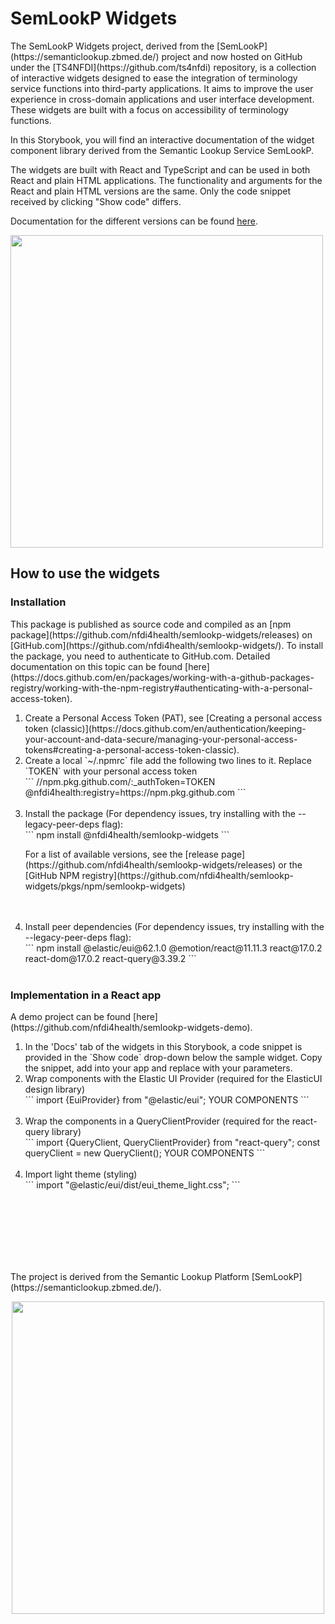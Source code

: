 
<Meta title="Overview" />

# SemLookP Widgets

<div style={{ display: 'flex', justifyContent: 'space-between', alignItems: 'center', flexWrap: 'wrap' }}>
    <div style={{ flex: '1 1 500px' }}>
        <p style={{fontSize:18}}>The SemLookP Widgets project, derived from the [SemLookP](https://semanticlookup.zbmed.de/) project and now hosted on GitHub under the [TS4NFDI](https://github.com/ts4nfdi) repository, is a collection of interactive widgets designed to ease the integration of terminology service functions into third-party applications. It aims to improve the user experience in cross-domain applications and user interface development. These widgets are built with a focus on accessibility of terminology functions.</p>
        <p style={{fontSize:18}}>In this Storybook, you will find an interactive documentation of the widget component library derived from the Semantic Lookup Service SemLookP.</p>
        <p style={{fontSize:18}}>The widgets are built with React and TypeScript and can be used in both React and plain HTML applications. The functionality and arguments for the React and plain HTML versions are the same. Only the code snippet received by clicking "Show code" differs.</p>
        <p style={{fontSize:18}}>Documentation for the different versions can be found <a href="https://nfdi4health.github.io/semlookp-widgets/" target="_blank" rel="noopener noreferrer">here</a>.</p>
    </div>
    <div style={{ flex: '1 1 400px', marginRight: '20px' }}>
        <img src="https://raw.githubusercontent.com/nfdi4health/semlookp-widgets/feat/plainJS-sb-integration/img/TS4NFDI_Logo.svg" width="500" />
    </div>
</div>

## How to use the widgets

### Installation

<p style={{fontSize:18}}>This package is published as source code and compiled as an [npm package](https://github.com/nfdi4health/semlookp-widgets/releases) on [GitHub.com](https://github.com/nfdi4health/semlookp-widgets/). To install the package, you need to authenticate to GitHub.com. Detailed documentation on this topic can be found [here](https://docs.github.com/en/packages/working-with-a-github-packages-registry/working-with-the-npm-registry#authenticating-with-a-personal-access-token).</p>


<ol>
    <li style={{fontSize:18}}>Create a Personal Access Token (PAT), see [Creating a personal access token (classic)](https://docs.github.com/en/authentication/keeping-your-account-and-data-secure/managing-your-personal-access-tokens#creating-a-personal-access-token-classic).</li>
    <li style={{fontSize:18}}>Create a local `~/.npmrc` file add the following two lines to it. Replace `TOKEN` with your personal access token</li>
```
//npm.pkg.github.com/:_authToken=TOKEN
@nfdi4health:registry=https://npm.pkg.github.com
```
<br></br>
    <li style={{fontSize:18}}>Install the package (For dependency issues, try installing with the --legacy-peer-deps flag):</li>
```
npm install @nfdi4health/semlookp-widgets
```
<p style={{fontSize:18}}>For a list of available versions, see the [release page](https://github.com/nfdi4health/semlookp-widgets/releases) or the [GitHub NPM registry](https://github.com/nfdi4health/semlookp-widgets/pkgs/npm/semlookp-widgets)</p>
<br></br>
    <li style={{fontSize:18}}>Install peer dependencies (For dependency issues, try installing with the --legacy-peer-deps flag):</li>
```
npm install @elastic/eui@62.1.0 @emotion/react@11.11.3 react@17.0.2 react-dom@17.0.2 react-query@3.39.2
```
<br></br>
    </ol>

### Implementation in a React app

<p style={{fontSize:18}}>A demo project can be found [here](https://github.com/nfdi4health/semlookp-widgets-demo).</p>

<ol>
    <li style={{fontSize:18}}>In the 'Docs' tab of the widgets in this Storybook, a code snippet is provided in the `Show code` drop-down below the sample widget. Copy the snippet, add into your app and replace with your parameters.</li>
    <li style={{fontSize:18}}>Wrap components with the Elastic UI Provider (required for the ElasticUI design library)</li>
```
import {EuiProvider} from "@elastic/eui";
<EuiProvider>YOUR COMPONENTS</EuiProvider>
```
<br></br>
    <li style={{fontSize:18}}>Wrap the components in a QueryClientProvider (required for the react-query library)</li>
```
import {QueryClient, QueryClientProvider} from "react-query";
const queryClient = new QueryClient();
<QueryClientProvider client={queryClient}>YOUR COMPONENTS</QueryClientProvider>
```
<br></br>
    <li style={{fontSize:18}}>Import light theme (styling)</li>
```
import "@elastic/eui/dist/eui_theme_light.css";
```
    </ol>

<p style={{fontSize:18}}></p>
<p style={{fontSize:18}}></p>
<p style={{fontSize:18}}></p>

<br></br>
<br></br>
<br></br>
<p style={{fontSize:18}}>The project is derived from the Semantic Lookup Platform [SemLookP](https://semanticlookup.zbmed.de/).</p>
<div align="center">
    <img src="https://raw.githubusercontent.com/nfdi4health/semlookp-widgets/feat/plainJS-sb-integration/img/NFDI_SemLookP_Logo.svg" width="500" />
</div>
